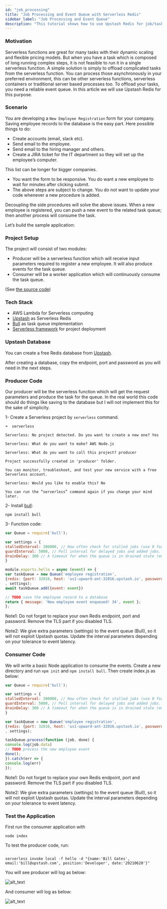 ```yaml
---
id: "job_processing"
title: "Job Processing and Event Queue with Serverless Redis"
sidebar_label: "Job Processing and Event Queue"
description: "This tutorial shows how to use Upstash Redis for job/task processing."
---
```


### Motivation

Serverless functions are great for many tasks with their dynamic scaling and flexible pricing models. But when you have a task which is composed of long running complex steps, it is not feasible to run it in a single serverless function. A simple solution is simply to offload complicated tasks from the serverless function. You can process those asynchronously in your preferred environment, this can be other serverless functions, serverless containers or traditional server based processes too. To offload your tasks, you need a reliable event queue. In this article we will use Upstash Redis for this purpose.

### Scenario

You are developing a `New Employee Registration` form for your company. Saving employee records to the database is the easy part. Here possible things to do:
*   Create accounts (email, slack etc).
*   Send email to the employee.
*   Send email to the hiring manager and others.
*   Create a JIRA ticket for the IT department so they will set up the employee’s computer.

This list can be longer for bigger companies.
*   You want the form to be responsive. You do want a new employee to wait for minutes after clicking submit.
*   The above steps are subject to change. You do not want to update your code whenever a new procedure is added.

Decoupling the side procedures will solve the above issues. When a new employee is registered, you can push a new event to the related task queue; then another process will consume the task.

Let’s build the sample application:


### Project Setup

The project will consist of two modules:
*   Producer will be a serverless function which will receive input parameters required to register a new employee. It will also produce events for the task queue.
*   Consumer will be a worker application which will continuously consume the task queue.

(See [the source code](https://github.com/upstash/examples/tree/master/task-queue))


### Tech Stack



*   AWS Lambda for Serverless computing
*   [Upstash](https://upstash.com) as Serverless Redis
*   [Bull](https://github.com/OptimalBits/bull) as task queue implementation
*   [Serverless framework](https://www.serverless.com/) for project deployment


### Upstash Database

You can create a free Redis database from [Upstash](https://docs.upstash.com/). 

After creating a database, copy the endpoint, port and password as you will need in the next steps.


### Producer Code

Our producer will be the serverless function which will get the request parameters and produce the task for the queue. In the real world this code should do things like saving to the database but I will not implement this for the sake of simplicity.

1- Create a Serverless project by `serverless` command.

``` shell
➜  serverless

Serverless: No project detected. Do you want to create a new one? Yes

Serverless: What do you want to make? AWS Node.js

Serverless: What do you want to call this project? producer

Project successfully created in 'producer' folder.

You can monitor, troubleshoot, and test your new service with a free Serverless account.

Serverless: Would you like to enable this? No

You can run the “serverless” command again if you change your mind later.

```

2- Install [bull](https://github.com/OptimalBits/bull):

`npm install bull`

3- Function code:

```  javascript
var Queue = require('bull');

var settings = {
stalledInterval: 300000, // How often check for stalled jobs (use 0 for never checking).
guardInterval: 5000, // Poll interval for delayed jobs and added jobs.
drainDelay: 300 // A timeout for when the queue is in drained state (empty waiting for jobs).
}

module.exports.hello = async (event) => {
var taskQueue = new Queue('employee registration',
{redis: {port: 32016, host: 'us1-upward-ant-32016.upstash.io', password: 'ake4ff120d6b4216df220736be7eab087', tls: {}}}
, settings);
await taskQueue.add({event: event})

// TODO save the employee record to a database
return { message: 'New employee event enqueued! 34', event };
};
```

Note1: Do not forget to replace your own Redis endpoint, port and password. Remove the TLS part if you disabled TLS.

Note2: We give extra parameters (settings) to the event queue (Bull), so it will not exploit Upstash quotas. Update the interval parameters depending on your tolerance to event latency.


### Consumer Code

We will write a basic Node application to consume the events. Create a new directory and run `npm init` and `npm install bull`. Then create index.js as below:

``` javascript
var Queue = require('bull');

var settings = {
stalledInterval: 300000, // How often check for stalled jobs (use 0 for never checking).
guardInterval: 5000, // Poll interval for delayed jobs and added jobs.
drainDelay: 300 // A timeout for when the queue is in drained state (empty waiting for jobs).
}

var taskQueue = new Queue('employee registration',
{redis: {port: 32016, host: 'us1-upward-ant-32016.upstash.io', password: 'ake4ff120d6b4216df220736be7eab087', tls: {}}}
, settings);

taskQueue.process(function (job, done) {
console.log(job.data)
// TODO process the new employee event
done();
}).catch(err => {
console.log(err)
});
```

Note1: Do not forget to replace your own Redis endpoint, port and password. Remove the TLS part if you disabled TLS.

Note2: We give extra parameters (settings) to the event queue (Bull), so it will not exploit Upstash quotas. Update the interval parameters depending on your tolerance to event latency.


### Test the Application

First run the consumer application with

`node index`

To test the producer code, run:

``` shell

serverless invoke local -f hello -d "{name:'Bill Gates', email:'bill@upstash.com', position:'Developer', date:'20210620'}"

```

You will see producer will log as below:

![alt_text](/img/examples/producer.png "image_tooltip")


And consumer will log as below:

![alt_text](/img/examples/consumer.png "image_tooltip")

